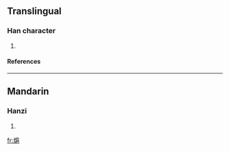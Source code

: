 ==Translingual==
===Han character===
{{Han char|rn=86|rad=火|as=11|sn=15|four=9281<sub>7</sub>|canj=火竹尸山 (FHSU), 火戈尸山 (FISU)}}
# {{defn|Han|sort=火11}}
====References====
{{Han ref|kx=0680.360|dkj=19347|dj=1092.120|hdz=32229.170|uh=71A9|ud=29097|bh=E668|bd=58984}}

----
==Mandarin==
===Hanzi===
{{cmn-hanzi|pin=[[āo]] ([[ao1]]), [[hù]] ([[hu4]])|wg=ao<sup>1</sup>, hu<sup>4</sup>}}
# {{defn|Mandarin}}

[[fr:熩]]